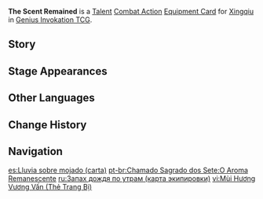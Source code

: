 {{About|the [[Genius Invokation TCG]] Equipment Card|[[Xingqiu]]'s Constellation 1|The Scent Remained}}
{{Genius Invokation TCG Infobox
|title     = The Scent Remained
|id        = 212021
|image     = The Scent Remained Equipment Card.png
|type      = Equipment Card
|group     = Talent;Combat Action
|character = Xingqiu
|skill     = Fatal Rainscreen
|effect    = '''Combat Action''': When your active character is '''Xingqiu''', equip this card.<br>After Xingqiu equips this card, immediately use '''[[Fatal Rainscreen (Character Card Talent)|Fatal Rainscreen]]''' once.<br>When your Xingqiu has this card equipped, the '''Rain Sword''' created can block DMG of at least 2 and its starting '''Usage(s)''' +1.
|matching  = 3
|element   = Hydro
|source1   = Achieve victory within 6 Rounds in [[Genius Invokation TCG/Stage/Xingqiu/Friendly Fracas|Friendly Fracas (Xingqiu)]]
|source2   = Win with less than 2 characters defeated in [[Genius Invokation TCG/Stage/Xingqiu/Friendly Fracas|Friendly Fracas (Xingqiu)]]
}}
'''The Scent Remained''' is a [[Talent Card|Talent]] [[Combat Action Card|Combat Action]] [[Equipment Card]] for [[Xingqiu (Character Card)|Xingqiu]] in [[Genius Invokation TCG]].

==Story==
{{Description|His penmanship leaves quite the impression.|title=Xingqiu: The Scent Remained}}

==Stage Appearances==
{{Genius Invokation TCG Stage Appearances}}

==Other Languages==
{{Other Languages|Transclude=The Scent Remained}}

==Change History==
{{Change History|3.3}}

==Navigation==
{{Genius Invokation TCG Navbox|Equipment Card}}

[[es:Lluvia sobre mojado (carta)]]
[[pt-br:Chamado Sagrado dos Sete:O Aroma Remanescente]]
[[ru:Запах дождя по утрам (карта экипировки)]]
[[vi:Mùi Hương Vương Vấn (Thẻ Trang Bị)]]